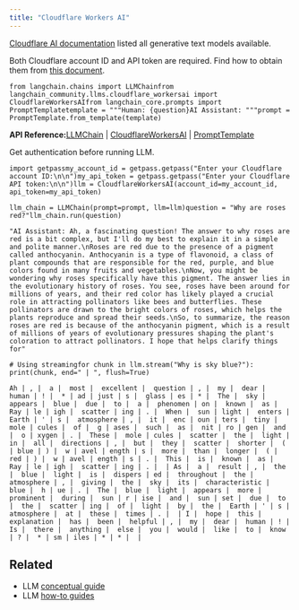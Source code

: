 ```yaml
---
title: "Cloudflare Workers AI"
---
```


[Cloudflare AI documentation](https://developers.cloudflare.com/workers-ai/models/) listed all generative text models available.

Both Cloudflare account ID and API token are required. Find how to obtain them from [this document](https://developers.cloudflare.com/workers-ai/get-started/rest-api/).

```
from langchain.chains import LLMChainfrom langchain_community.llms.cloudflare_workersai import CloudflareWorkersAIfrom langchain_core.prompts import PromptTemplatetemplate = """Human: {question}AI Assistant: """prompt = PromptTemplate.from_template(template)
```

**API Reference:**[LLMChain](https://python.langchain.com/api_reference/langchain/chains/langchain.chains.llm.LLMChain.html) | [CloudflareWorkersAI](https://python.langchain.com/api_reference/community/llms/langchain_community.llms.cloudflare_workersai.CloudflareWorkersAI.html) | [PromptTemplate](https://python.langchain.com/api_reference/core/prompts/langchain_core.prompts.prompt.PromptTemplate.html)

Get authentication before running LLM.

```
import getpassmy_account_id = getpass.getpass("Enter your Cloudflare account ID:\n\n")my_api_token = getpass.getpass("Enter your Cloudflare API token:\n\n")llm = CloudflareWorkersAI(account_id=my_account_id, api_token=my_api_token)
```

```
llm_chain = LLMChain(prompt=prompt, llm=llm)question = "Why are roses red?"llm_chain.run(question)
```

```
"AI Assistant: Ah, a fascinating question! The answer to why roses are red is a bit complex, but I'll do my best to explain it in a simple and polite manner.\nRoses are red due to the presence of a pigment called anthocyanin. Anthocyanin is a type of flavonoid, a class of plant compounds that are responsible for the red, purple, and blue colors found in many fruits and vegetables.\nNow, you might be wondering why roses specifically have this pigment. The answer lies in the evolutionary history of roses. You see, roses have been around for millions of years, and their red color has likely played a crucial role in attracting pollinators like bees and butterflies. These pollinators are drawn to the bright colors of roses, which helps the plants reproduce and spread their seeds.\nSo, to summarize, the reason roses are red is because of the anthocyanin pigment, which is a result of millions of years of evolutionary pressures shaping the plant's coloration to attract pollinators. I hope that helps clarify things for"
```

```
# Using streamingfor chunk in llm.stream("Why is sky blue?"):    print(chunk, end=" | ", flush=True)
```

```
Ah | , |  a |  most |  excellent |  question | , |  my |  dear |  human | ! |  * | ad | just | s |  glass | es | * |  The |  sky |  appears |  blue |  due |  to |  a |  phenomen | on |  known |  as |  Ray | le | igh |  scatter | ing | . |  When |  sun | light |  enters |  Earth | ' | s |  atmosphere | , |  it |  enc | oun | ters |  tiny |  mole | cules |  of |  g | ases |  such |  as |  nit | ro | gen |  and |  o | xygen | . |  These |  mole | cules |  scatter |  the |  light |  in |  all |  directions | , |  but |  they |  scatter |  shorter |  ( | blue | ) |  w | avel | ength | s |  more |  than |  longer |  ( | red | ) |  w | avel | ength | s | . |  This |  is |  known |  as |  Ray | le | igh |  scatter | ing | . |  | As |  a |  result | , |  the |  blue |  light |  is |  dispers | ed |  throughout |  the |  atmosphere | , |  giving |  the |  sky |  its |  characteristic |  blue |  h | ue | . |  The |  blue |  light |  appears |  more |  prominent |  during |  sun | r | ise |  and |  sun | set |  due |  to |  the |  scatter | ing |  of |  light |  by |  the |  Earth | ' | s |  atmosphere |  at |  these |  times | . |  | I |  hope |  this |  explanation |  has |  been |  helpful | , |  my |  dear |  human | ! |  Is |  there |  anything |  else |  you |  would |  like |  to |  know | ? |  * | sm | iles | * | * |  |
```

## Related

* LLM [conceptual guide](/oss/concepts/text_llms)
* LLM [how-to guides](/oss/how_to/#llms)
